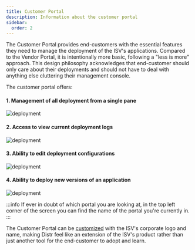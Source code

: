 ```yaml
---
title: Customer Portal
description: Information about the customer portal
sidebar:
  order: 2
---
```


The Customer Portal provides end-customers with the essential features they need to manage the deployment of the ISV's applications. Compared to the Vendor Portal, it is intentionally more basic, following a "less is more" approach. This design philosophy acknowledges that end-customer should only care about their deployments and should not have to deal with anything else cluttering their management console.

The customer portal offers:

#### 1. Management of all deployment from a single pane

![deployment](../../../../assets/docs/product/customer-portal/cus-portal.png)

#### 2. Access to view current deployment logs

![deployment](../../../../assets/docs/product/customer-portal/logs.png)

#### 3. Ability to edit deployment configurations

![deployment](../../../../assets/docs/product/customer-portal/cp-edit.png)

#### 4. Ability to deploy new versions of an application

![deployment](../../../../assets/docs/product/customer-portal/cp-version.png)

:::info
If ever in doubt of which portal you are looking at, in the top left corner of the screen you can find the name of the portal you're currently in.
:::

The Customer Portal can be [customized](/docs/product/branding/) with the ISV's corporate logo and name, making Distr feel like an extension of the ISV's product rather than just another tool for the end-customer to adopt and learn.
